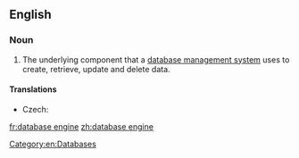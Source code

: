 ==English==
{{wikipedia}}

===Noun===
{{en-noun|head=[[database]] [[engine]]}}

# The underlying component that a [[database management system]] uses to create, retrieve, update and delete data.

====Translations====
{{trans-top|software component}}
* Czech: {{t|cs|databázový stroj|m}}
{{trans-mid}}
{{trans-bottom}}

[[Category:en:Databases]]

[[fr:database engine]]
[[zh:database engine]]